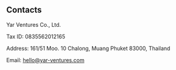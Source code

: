 ## Contacts

Yar Ventures Co., Ltd.

Tax ID: 0835562012165

Address:  161/51 Moo. 10 Chalong, Muang Phuket 83000, Thailand

Email: <a href="mailto:hello@yar-ventures.com">hello@yar-ventures.com</a>
